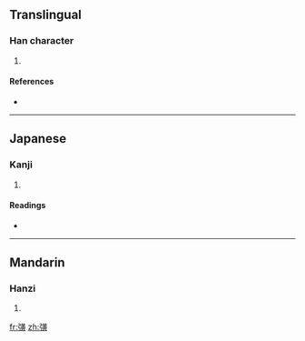 ==Translingual==

===Han character===
{{Han char|rn=57|rad=弓|as=12|sn=15|four=1428<sub>6</sub>|canj=弓廿中金 (NTLC)}}

# {{defn|Han|sort=弓12}}

====References====
* {{Han ref|kx=0361.020|dkj=09867|dj=0679.020|hdz=21001.170|uh=5F49|ud=24393|bh=E576|bd=58742}}

----

==Japanese==

===Kanji===
{{ja-kanji|grade=|rs=弓12}}

# {{defn|Japanese}}

====Readings====
* {{ja-readings|on=[[かく]] (kaku)|kun=}}

----

==Mandarin==

===Hanzi===
{{cmn-hanzi|pin=[[jiāng]] ([[jiang1]]), [[jiàng]] ([[jiang4]]), [[kuò]] ([[kuo4]]), [[qiǎng]] ([[qiang3]])|wg=chiang<sup>1</sup>, chiang<sup>4</sup>, k'uo<sup>4</sup>, ch'iang<sup>3</sup>}}

# {{defn|Mandarin}}

[[fr:彉]]
[[zh:彉]]